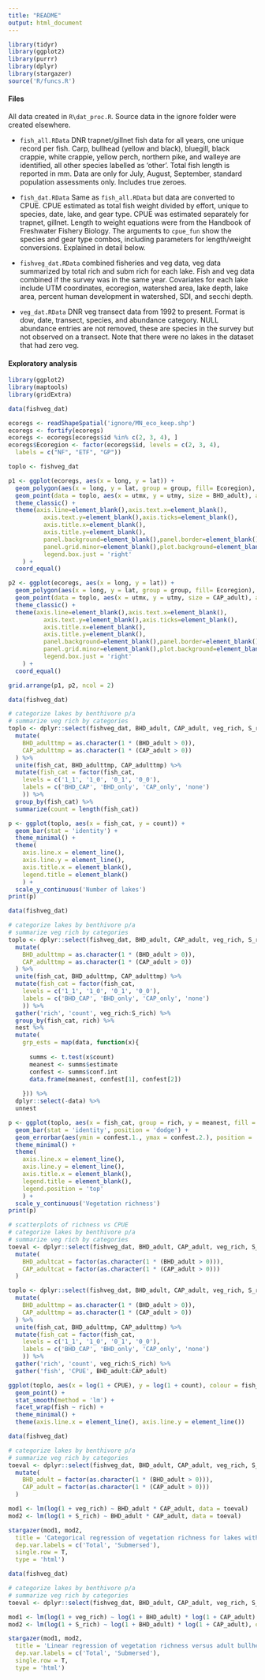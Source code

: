 ```yaml
---
title: "README"
output: html_document
---
```


```r
library(tidyr)
library(ggplot2)
library(purrr)
library(dplyr)
library(stargazer)
source('R/funcs.R')
```

#### Files

All data created in `R\dat_proc.R`.  Source data in the ignore folder were created elsewhere.

* `fish_all.RData` DNR trapnet/gillnet fish data for all years, one unique record per fish.  Carp, bullhead (yellow and black), bluegill, black crappie, white crappie, yellow perch, northern pike, and walleye are identified, all other species labelled as 'other'. Total fish length is reported in mm. Data are only for July, August, September, standard population assessments only.  Includes true zeroes. 

* `fish_dat.RData` Same as `fish_all.RData` but data are converted to CPUE.  CPUE estimated as total fish weight divided by effort, unique to species, date, lake, and gear type.  CPUE was estimated separately for trapnet, gillnet. Length to weight equations were from the Handbook of Freshwater Fishery Biology. The arguments to `cpue_fun` show the species and gear type combos, including parameters for length/weight conversions.  Explained in detail below.

* `fishveg_dat.RData` combined fisheries and veg data, veg data summarized by total rich and subm rich for each lake.  Fish and veg data combined if the survey was in the same year. Covariates for each lake include UTM coordinates, ecoregion, watershed area, lake depth, lake area, percent human development in watershed, SDI, and secchi depth.   

* `veg_dat.RData` DNR veg transect data from 1992 to present. Format is dow, date, transect, species, and abundance category.  NULL abundance entries are not removed, these are species in the survey but not observed on a transect.  Note that there were no lakes in the dataset that had zero veg.  

#### Exploratory analysis

```r
library(ggplot2)
library(maptools)
library(gridExtra)

data(fishveg_dat)

ecoregs <- readShapeSpatial('ignore/MN_eco_keep.shp')
ecoregs <- fortify(ecoregs)
ecoregs <- ecoregs[ecoregs$id %in% c(2, 3, 4), ]
ecoregs$Ecoregion <- factor(ecoregs$id, levels = c(2, 3, 4), 
  labels = c("NF", "ETF", "GP"))

toplo <- fishveg_dat

p1 <- ggplot(ecoregs, aes(x = long, y = lat)) + 
  geom_polygon(aes(x = long, y = lat, group = group, fill= Ecoregion), alpha = 0.5) +
  geom_point(data = toplo, aes(x = utmx, y = utmy, size = BHD_adult), alpha = 0.8) +
  theme_classic() + 
  theme(axis.line=element_blank(),axis.text.x=element_blank(),
          axis.text.y=element_blank(),axis.ticks=element_blank(),
          axis.title.x=element_blank(),
          axis.title.y=element_blank(),
          panel.background=element_blank(),panel.border=element_blank(),panel.grid.major=element_blank(),
          panel.grid.minor=element_blank(),plot.background=element_blank(), 
          legend.box.just = 'right'
    ) +
  coord_equal()

p2 <- ggplot(ecoregs, aes(x = long, y = lat)) + 
  geom_polygon(aes(x = long, y = lat, group = group, fill= Ecoregion), alpha = 0.5) +
  geom_point(data = toplo, aes(x = utmx, y = utmy, size = CAP_adult), alpha = 0.8) +
  theme_classic() + 
  theme(axis.line=element_blank(),axis.text.x=element_blank(),
          axis.text.y=element_blank(),axis.ticks=element_blank(),
          axis.title.x=element_blank(),
          axis.title.y=element_blank(),
          panel.background=element_blank(),panel.border=element_blank(),panel.grid.major=element_blank(),
          panel.grid.minor=element_blank(),plot.background=element_blank(), 
          legend.box.just = 'right'
    ) +
  coord_equal()

grid.arrange(p1, p2, ncol = 2)

```


```r

data(fishveg_dat)

# categorize lakes by benthivore p/a
# summarize veg rich by categories
toplo <- dplyr::select(fishveg_dat, BHD_adult, CAP_adult, veg_rich, S_rich) %>% 
  mutate(
    BHD_adulttmp = as.character(1 * (BHD_adult > 0)),
    CAP_adulttmp = as.character(1 * (CAP_adult > 0))
  ) %>% 
  unite(fish_cat, BHD_adulttmp, CAP_adulttmp) %>% 
  mutate(fish_cat = factor(fish_cat, 
    levels = c('1_1', '1_0', '0_1', '0_0'),
    labels = c('BHD_CAP', 'BHD_only', 'CAP_only', 'none')
    )) %>% 
  group_by(fish_cat) %>% 
  summarize(count = length(fish_cat))

p <- ggplot(toplo, aes(x = fish_cat, y = count)) + 
  geom_bar(stat = 'identity') +
  theme_minimal() + 
  theme(
    axis.line.x = element_line(),
    axis.line.y = element_line(), 
    axis.title.x = element_blank(), 
    legend.title = element_blank()
    ) +
  scale_y_continuous('Number of lakes')
print(p) 
```

```r

data(fishveg_dat)

# categorize lakes by benthivore p/a
# summarize veg rich by categories
toplo <- dplyr::select(fishveg_dat, BHD_adult, CAP_adult, veg_rich, S_rich) %>% 
  mutate(
    BHD_adulttmp = as.character(1 * (BHD_adult > 0)),
    CAP_adulttmp = as.character(1 * (CAP_adult > 0))
  ) %>% 
  unite(fish_cat, BHD_adulttmp, CAP_adulttmp) %>% 
  mutate(fish_cat = factor(fish_cat, 
    levels = c('1_1', '1_0', '0_1', '0_0'),
    labels = c('BHD_CAP', 'BHD_only', 'CAP_only', 'none')
    )) %>% 
  gather('rich', 'count', veg_rich:S_rich) %>%  
  group_by(fish_cat, rich) %>% 
  nest %>% 
  mutate(
    grp_ests = map(data, function(x){
      
      summs <- t.test(x$count)
      meanest <- summs$estimate
      confest <- summs$conf.int
      data.frame(meanest, confest[1], confest[2])
      
    })) %>% 
  dplyr::select(-data) %>% 
  unnest

p <- ggplot(toplo, aes(x = fish_cat, group = rich, y = meanest, fill = rich)) + 
  geom_bar(stat = 'identity', position = 'dodge') +
  geom_errorbar(aes(ymin = confest.1., ymax = confest.2.), position = 'dodge') +
  theme_minimal() + 
  theme(
    axis.line.x = element_line(),
    axis.line.y = element_line(), 
    axis.title.x = element_blank(), 
    legend.title = element_blank(), 
    legend.position = 'top'
    ) +
  scale_y_continuous('Vegetation richness')
print(p)  
```


```r
# scatterplots of richness vs CPUE
# categorize lakes by benthivore p/a
# summarize veg rich by categories
toeval <- dplyr::select(fishveg_dat, BHD_adult, CAP_adult, veg_rich, S_rich) %>% 
  mutate(
    BHD_adultcat = factor(as.character(1 * (BHD_adult > 0))),
    CAP_adultcat = factor(as.character(1 * (CAP_adult > 0)))
  )

toplo <- dplyr::select(fishveg_dat, BHD_adult, CAP_adult, veg_rich, S_rich) %>% 
  mutate(
    BHD_adulttmp = as.character(1 * (BHD_adult > 0)),
    CAP_adulttmp = as.character(1 * (CAP_adult > 0))
  ) %>% 
  unite(fish_cat, BHD_adulttmp, CAP_adulttmp) %>% 
  mutate(fish_cat = factor(fish_cat, 
    levels = c('1_1', '1_0', '0_1', '0_0'),
    labels = c('BHD_CAP', 'BHD_only', 'CAP_only', 'none')
    )) %>% 
  gather('rich', 'count', veg_rich:S_rich) %>% 
  gather('fish', 'CPUE', BHD_adult:CAP_adult)

ggplot(toplo, aes(x = log(1 + CPUE), y = log(1 + count), colour = fish_cat, group = fish_cat)) +
  geom_point() + 
  stat_smooth(method = 'lm') + 
  facet_wrap(fish ~ rich) + 
  theme_minimal() + 
  theme(axis.line.x = element_line(), axis.line.y = element_line())
```

```r

data(fishveg_dat)

# categorize lakes by benthivore p/a
# summarize veg rich by categories
toeval <- dplyr::select(fishveg_dat, BHD_adult, CAP_adult, veg_rich, S_rich) %>% 
  mutate(
    BHD_adult = factor(as.character(1 * (BHD_adult > 0))),
    CAP_adult = factor(as.character(1 * (CAP_adult > 0)))
  )

mod1 <- lm(log(1 + veg_rich) ~ BHD_adult * CAP_adult, data = toeval)
mod2 <- lm(log(1 + S_rich) ~ BHD_adult * CAP_adult, data = toeval)

stargazer(mod1, mod2, 
  title = 'Categorical regression of vegetation richness for lakes with and without benthivorous fish.  The first model is total vegetation richness and the second is submersed vegetation richness. Model intercepts are lakes with neither adult carp (CAP) nor adult bullhead (BHD).', 
  dep.var.labels = c('Total', 'Submersed'),
  single.row = T,
  type = 'html')
```

```r

data(fishveg_dat)

# categorize lakes by benthivore p/a
# summarize veg rich by categories
toeval <- dplyr::select(fishveg_dat, BHD_adult, CAP_adult, veg_rich, S_rich) 

mod1 <- lm(log(1 + veg_rich) ~ log(1 + BHD_adult) * log(1 + CAP_adult), data = toeval)
mod2 <- lm(log(1 + S_rich) ~ log(1 + BHD_adult) * log(1 + CAP_adult), data = toeval)

stargazer(mod1, mod2, 
  title = 'Linear regression of vegetation richness versus adult bullhead and carp CPUE.  The first model is total vegetation richness and the second is submersed vegetation richness.', 
  dep.var.labels = c('Total', 'Submersed'),
  single.row = T,
  type = 'html')
```
